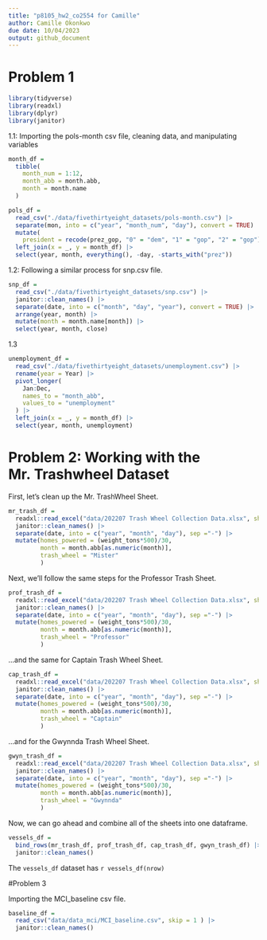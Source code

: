 ```yaml
---
title: "p8105_hw2_co2554 for Camille"
author: Camille Okonkwo
due date: 10/04/2023
output: github_document
---
```


# Problem 1

```r
library(tidyverse)
library(readxl)
library(dplyr)
library(janitor)
```

1.1: Importing the pols-month csv file, cleaning data, and manipulating variables

```r
month_df = 
  tibble(
    month_num = 1:12,
    month_abb = month.abb,
    month = month.name
  )

pols_df = 
  read_csv("./data/fivethirtyeight_datasets/pols-month.csv") |>
  separate(mon, into = c("year", "month_num", "day"), convert = TRUE) |>
  mutate(
    president = recode(prez_gop, "0" = "dem", "1" = "gop", "2" = "gop")) |>
  left_join(x = _, y = month_df) |> 
  select(year, month, everything(), -day, -starts_with("prez")) 
```

1.2: Following a similar process for snp.csv file.

```r
snp_df =
  read_csv("./data/fivethirtyeight_datasets/snp.csv") |>
  janitor::clean_names() |>
  separate(date, into = c("month", "day", "year"), convert = TRUE) |>
  arrange(year, month) |>
  mutate(month = month.name[month]) |>
  select(year, month, close) 
```

1.3
```r
unemployment_df = 
  read_csv("./data/fivethirtyeight_datasets/unemployment.csv") |>
  rename(year = Year) |>
  pivot_longer(
    Jan:Dec, 
    names_to = "month_abb",
    values_to = "unemployment"
  ) |> 
  left_join(x = _, y = month_df) |> 
  select(year, month, unemployment)
```


# Problem 2: Working with the Mr. Trashwheel Dataset

First, let's clean up the Mr. TrashWheel Sheet. 
```r
mr_trash_df =
  readxl::read_excel("data/202207 Trash Wheel Collection Data.xlsx", sheet = "Mr. Trash Wheel", range = "A2:N549") |>
  janitor::clean_names() |>
  separate(date, into = c("year", "month", "day"), sep ="-") |>
  mutate(homes_powered = (weight_tons*500)/30, 
         month = month.abb[as.numeric(month)],
         trash_wheel = "Mister"
         )
```

Next, we'll follow the same steps for the Professor Trash Sheet. 
```r
prof_trash_df =
  readxl::read_excel("data/202207 Trash Wheel Collection Data.xlsx", sheet = "Professor Trash Wheel", range = "A2:M96") |>
  janitor::clean_names() |>
  separate(date, into = c("year", "month", "day"), sep ="-") |>
  mutate(homes_powered = (weight_tons*500)/30,
         month = month.abb[as.numeric(month)],
         trash_wheel = "Professor"
         )
```

...and the same for Captain Trash Wheel Sheet.
```r
cap_trash_df =
  readxl::read_excel("data/202207 Trash Wheel Collection Data.xlsx", sheet = "Captain Trash Wheel", range = "A2:K27") |>
  janitor::clean_names() |>
  separate(date, into = c("year", "month", "day"), sep ="-") |>
  mutate(homes_powered = (weight_tons*500)/30, 
         month = month.abb[as.numeric(month)],
         trash_wheel = "Captain"
         )
```

...and for the Gwynnda Trash Wheel Sheet. 
```r
gwyn_trash_df =
  readxl::read_excel("data/202207 Trash Wheel Collection Data.xlsx", sheet = "Gwynnda Trash Wheel", range = "A2:J108") |>
  janitor::clean_names() |>
  separate(date, into = c("year", "month", "day"), sep ="-") |>
  mutate(homes_powered = (weight_tons*500)/30, 
         month = month.abb[as.numeric(month)],
         trash_wheel = "Gwynnda"
         )
```

Now, we can go ahead and combine all of the sheets into one dataframe. 
```r
vessels_df =
  bind_rows(mr_trash_df, prof_trash_df, cap_trash_df, gwyn_trash_df) |>
  janitor::clean_names()
```

The `vessels_df` dataset has `r vessels_df(nrow)`


#Problem 3

Importing the MCI_baseline csv file. 
```r
baseline_df =
  read_csv("data/data_mci/MCI_baseline.csv", skip = 1 ) |>
  janitor::clean_names()

```


